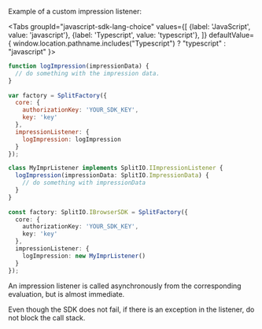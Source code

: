 
Example of a custom impression listener:

<Tabs
  groupId="javascript-sdk-lang-choice"
  values={[
    {label: 'JavaScript', value: 'javascript'},
    {label: 'Typescript', value: 'typescript'},
  ]} defaultValue={ window.location.pathname.includes("Typescript") ? "typescript" : "javascript" }>
  <TabItem value="javascript">

```javascript
function logImpression(impressionData) {
  // do something with the impression data.
}
 
var factory = SplitFactory({ 
  core: {
    authorizationKey: 'YOUR_SDK_KEY',
    key: 'key'
  },
  impressionListener: {
    logImpression: logImpression
  }
});
```

  </TabItem>
  <TabItem value="typescript">

```typescript
class MyImprListener implements SplitIO.IImpressionListener {
  logImpression(impressionData: SplitIO.ImpressionData) {
    // do something with impressionData
  }
}
 
const factory: SplitIO.IBrowserSDK = SplitFactory({ 
  core: {
    authorizationKey: 'YOUR_SDK_KEY',
    key: 'key'
  },
  impressionListener: {
    logImpression: new MyImprListener()
  }
});
```

  </TabItem>
</Tabs>

An impression listener is called asynchronously from the corresponding evaluation, but is almost immediate. 

Even though the SDK does not fail, if there is an exception in the listener, do not block the call stack.
